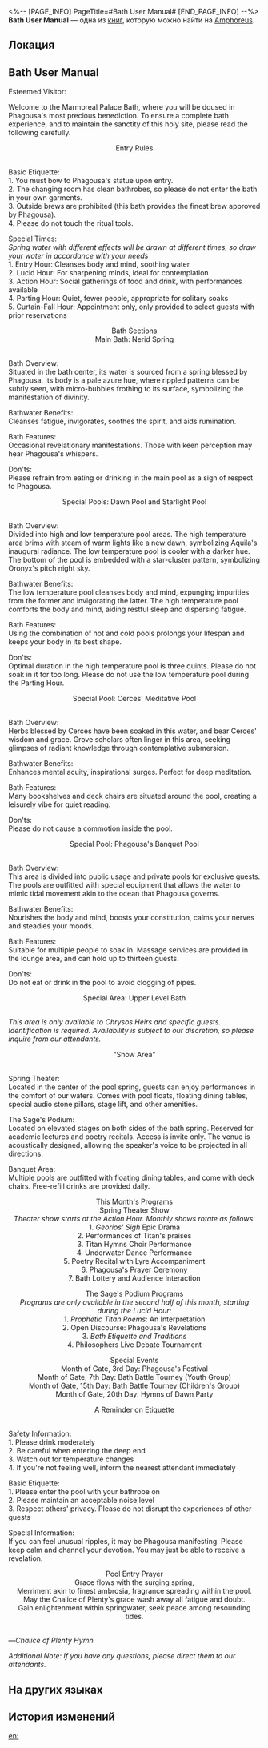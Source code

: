 <%-- [PAGE_INFO]
PageTitle=#Bath User Manual#
[END_PAGE_INFO] --%>
{{Дополнить}}
{{Книга Инфобокс
|id           = 452
|partIds      = 190755
|Название     = 
|Изображение  = Предмет Книга Амфореус 4.png
|Мир          = Amphoreus
|Томов        = 1
|Автор        = <!--нужно добавить-->
|Описание     = A booklet officially prepared for bath enjoyers. Constantly updated with the bath's iterations and show schedules.
|Том1         = {{tx}}
|Источник1    = {{tx|Отсутствует источник}}
|Персонажи    = Aquila; Cerces; Georios; Oronyx; Phagousa
|Фракции      = 
}}
'''Bath User Manual''' — одна из [[Книги|книг]], которую можно найти на [[Amphoreus]].

==Локация==
{{Отметка карты|<!--название карты-->|<!--id отметки-->}}

==Bath User Manual==
Esteemed Visitor:

Welcome to the Marmoreal Palace Bath, where you will be doused in Phagousa's most precious benediction. To ensure a complete bath experience, and to maintain the sanctity of this holy site, please read the following carefully.

<div align="center">Entry Rules</div><br />Basic Etiquette:<br />
1. You must bow to Phagousa's statue upon entry.<br />
2. The changing room has clean bathrobes, so please do not enter the bath in your own garments.<br />
3. Outside brews are prohibited (this bath provides the finest brew approved by Phagousa).<br />
4. Please do not touch the ritual tools.

Special Times:<br />
''Spring water with different effects will be drawn at different times, so draw your water in accordance with your needs''<br />
1. Entry Hour: Cleanses body and mind, soothing water<br />
2. Lucid Hour: For sharpening minds, ideal for contemplation<br />
3. Action Hour: Social gatherings of food and drink, with performances available<br />
4. Parting Hour: Quiet, fewer people, appropriate for solitary soaks<br />
5. Curtain-Fall Hour: Appointment only, only provided to select guests with prior reservations

<div align="center">Bath Sections<br />
Main Bath: Nerid Spring</div><br />Bath Overview:<br />
Situated in the bath center, its water is sourced from a spring blessed by Phagousa. Its body is a pale azure hue, where rippled patterns can be subtly seen, with micro-bubbles frothing to its surface, symbolizing the manifestation of divinity.

Bathwater Benefits:<br />
Cleanses fatigue, invigorates, soothes the spirit, and aids rumination.

Bath Features:<br />
Occasional revelationary manifestations. Those with keen perception may hear Phagousa's whispers.

Don'ts:<br />
Please refrain from eating or drinking in the main pool as a sign of respect to Phagousa.

<div align="center">Special Pools: Dawn Pool and Starlight Pool</div><br />Bath Overview:<br />
Divided into high and low temperature pool areas. The high temperature area brims with steam of warm lights like a new dawn, symbolizing Aquila's inaugural radiance. The low temperature pool is cooler with a darker hue. The bottom of the pool is embedded with a star-cluster pattern, symbolizing Oronyx's pitch night sky.

Bathwater Benefits:<br />
The low temperature pool cleanses body and mind, expunging impurities from the former and invigorating the latter. The high temperature pool comforts the body and mind, aiding restful sleep and dispersing fatigue.

Bath Features:<br />
Using the combination of hot and cold pools prolongs your lifespan and keeps your body in its best shape.

Don'ts:<br />
Optimal duration in the high temperature pool is three quints. Please do not soak in it for too long. Please do not use the low temperature pool during the Parting Hour.

<div align="center">Special Pool: Cerces' Meditative Pool</div><br />Bath Overview:<br />
Herbs blessed by Cerces have been soaked in this water, and bear Cerces' wisdom and grace. Grove scholars often linger in this area, seeking glimpses of radiant knowledge through contemplative submersion.

Bathwater Benefits:<br />
Enhances mental acuity, inspirational surges. Perfect for deep meditation.

Bath Features:<br />
Many bookshelves and deck chairs are situated around the pool, creating a leisurely vibe for quiet reading.

Don'ts:<br />
Please do not cause a commotion inside the pool.

<div align="center">Special Pool: Phagousa's Banquet Pool</div><br />Bath Overview:<br />
This area is divided into public usage and private pools for exclusive guests. The pools are outfitted with special equipment that allows the water to mimic tidal movement akin to the ocean that Phagousa governs.

Bathwater Benefits:<br />
Nourishes the body and mind, boosts your constitution, calms your nerves and steadies your moods.

Bath Features:<br />
Suitable for multiple people to soak in. Massage services are provided in the lounge area, and can hold up to thirteen guests.

Don'ts:<br />
Do not eat or drink in the pool to avoid clogging of pipes.

<div align="center">Special Area: Upper Level Bath</div><br />''This area is only available to Chrysos Heirs and specific guests. Identification is required. Availability is subject to our discretion, so please inquire from our attendants.''

<div align="center">"Show Area"</div><br />Spring Theater:<br />
Located in the center of the pool spring, guests can enjoy performances in the comfort of our waters. Comes with pool floats, floating dining tables, special audio stone pillars, stage lift, and other amenities.

The Sage's Podium:<br />
Located on elevated stages on both sides of the bath spring. Reserved for academic lectures and poetry recitals. Access is invite only. The venue is acoustically designed, allowing the speaker's voice to be projected in all directions.

Banquet Area:<br />
Multiple pools are outfitted with floating dining tables, and come with deck chairs. Free-refill drinks are provided daily.

<div align="center">This Month's Programs<br />
Spring Theater Show<br />
''Theater show starts at the Action Hour. Monthly shows rotate as follows:''<br />
1. ''Georios' Sigh'' Epic Drama<br />
2. Performances of Titan's praises<br />
3. Titan Hymns Choir Performance<br />
4. Underwater Dance Performance<br />
5. Poetry Recital with Lyre Accompaniment<br />
6. Phagousa's Prayer Ceremony<br />
7. Bath Lottery and Audience Interaction

The Sage's Podium Programs<br />
''Programs are only available in the second half of this month, starting during the Lucid Hour:''<br />
1. ''Prophetic Titan Poems'': An Interpretation<br />
2. Open Discourse: Phagousa's Revelations<br />
3. ''Bath Etiquette and Traditions'' <br />4. Philosophers Live Debate Tournament

Special Events<br />
Month of Gate, 3rd Day: Phagousa's Festival<br />
Month of Gate, 7th Day: Bath Battle Tourney (Youth Group)<br />
Month of Gate, 15th Day: Bath Battle Tourney (Children's Group)<br />
Month of Gate, 20th Day: Hymns of Dawn Party

A Reminder on Etiquette</div><br />Safety Information:<br />
1. Please drink moderately<br />
2. Be careful when entering the deep end<br />
3. Watch out for temperature changes<br />
4. If you're not feeling well, inform the nearest attendant immediately

Basic Etiquette:<br />
1. Please enter the pool with your bathrobe on<br />
2. Please maintain an acceptable noise level<br />
3. Respect others' privacy. Please do not disrupt the experiences of other guests

Special Information:<br />
If you can feel unusual ripples, it may be Phagousa manifesting. Please keep calm and channel your devotion. You may just be able to receive a revelation.

<div align="center">Pool Entry Prayer<br />
Grace flows with the surging spring,<br />
Merriment akin to finest ambrosia, fragrance spreading within the pool.<br />
May the Chalice of Plenty's grace wash away all fatigue and doubt.<br />
Gain enlightenment within springwater, seek peace among resounding tides.</div><br />&mdash;''Chalice of Plenty Hymn''

''Additional Note: If you have any questions, please direct them to our attendants.''

==На других языках==
{{На других языках
|en   = Bath User Manual
|zhs  = 浴池使用手册
|zht  = 浴池使用手冊
|ja   = ピュエロス利用上の注意事項
|ko   = 목욕탕 사용 가이드
|es   = Manual de uso de los baños
|fr   = Manuel d'utilisation des thermes
|ru   = Руководство посетителя купальни
|th   = คู่มือการใช้สระอาบน้ำ
|vi   = Sổ Tay Sử Dụng Bể Tắm
|de   = Benutzerhandbuch für Badehaus
|id   = Panduan Penggunaan Pemandian
|pt   = Manual do Usuário de Banho
}}

==История изменений==
{{История изменений|3.5}}

[[en:]]